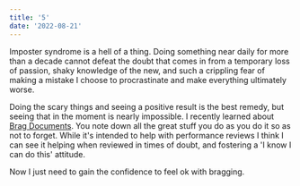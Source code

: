 ```yaml
---
title: '5'
date: '2022-08-21'
---
```


Imposter syndrome is a hell of a thing. Doing something near daily for more than a decade cannot defeat the doubt that comes in from a temporary loss of passion, shaky knowledge of the new, and such a crippling fear of making a mistake I choose to procrastinate and make everything ultimately worse.

Doing the scary things and seeing a positive result is the best remedy, but seeing that in the moment is nearly impossible. I recently learned about [Brag Documents](https://jvns.ca/blog/brag-documents/). You note down all the great stuff you do as you do it so as not to forget. While it's intended to help with performance reviews I think I can see it helping when reviewed in times of doubt, and fostering a 'I know I can do this' attitude.

Now I just need to gain the confidence to feel ok with bragging.
